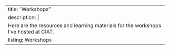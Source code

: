 ---
title: "Workshops"
description: |
  Here are the resources and learning materials for the workshops I've hosted at CIAT. 
listing: Workshops
---